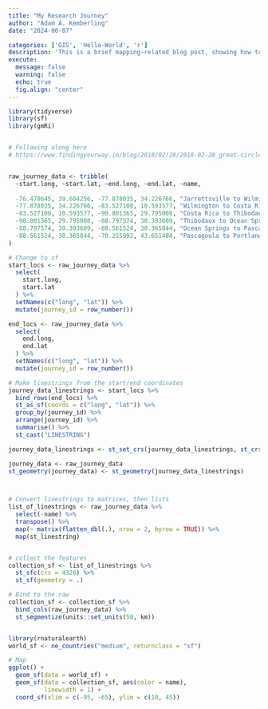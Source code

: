 ```yaml
---
title: "My Research Journey"
author: "Adam A. Kemberling"
date: "2024-06-07"

categories: ['GIS', 'Hello-World', 'r']
description: 'This is a brief mapping-related blog post, showing how to map out my research career journey.'
execute: 
  message: false
  warning: false
  echo: true
  fig.align: "center"
---
```




```r

library(tidyverse)
library(sf)
library(gmRi)


# Following along here
# https://www.findingyourway.io/blog/2018/02/28/2018-02-28_great-circles-with-sf-and-leaflet/


raw_journey_data <- tribble(
  ~start.long, ~start.lat, ~end.long, ~end.lat, ~name,
       
  -76.478645, 39.604256, -77.878035, 34.226766, "Jarrettsville to Wilmington",
  -77.878035, 34.226766, -83.527100, 10.593577, "Wilmington to Costa Rica",
  -83.527100, 10.593577, -90.801365, 29.795008, "Costa Rica to Thibodaux",
  -90.801365, 29.795008, -88.797574, 30.393609, "Thibodaux to Ocean Springs",
  -88.797574, 30.393609, -88.561524, 30.365844, "Ocean Springs to Pascagoula",
  -88.561524, 30.365844, -70.255992, 43.651484, "Pascagoula to Portland",
)

# Change to sf
start_locs <- raw_journey_data %>%
  select(
    start.long,
    start.lat
  ) %>%
  setNames(c("long", "lat")) %>%
  mutate(journey_id = row_number())

end_locs <- raw_journey_data %>%
  select(
    end.long,
    end.lat
  ) %>%
  setNames(c("long", "lat")) %>%
  mutate(journey_id = row_number())

# Make linestrings from the start/end coordinates
journey_data_linestrings <- start_locs %>%
  bind_rows(end_locs) %>%
  st_as_sf(coords = c("long", "lat")) %>%
  group_by(journey_id) %>%
  arrange(journey_id) %>%
  summarise() %>%
  st_cast("LINESTRING")

journey_data_linestrings <- st_set_crs(journey_data_linestrings, st_crs(4326))

journey_data <- raw_journey_data
st_geometry(journey_data) <- st_geometry(journey_data_linestrings)



# Convert linestrings to matrices, then lists
list_of_linestrings <- raw_journey_data %>%
  select(-name) %>%
  transpose() %>%
  map(~ matrix(flatten_dbl(.), nrow = 2, byrow = TRUE)) %>%
  map(st_linestring)


# collect the features
collection_sf <- list_of_linestrings %>%
  st_sfc(crs = 4326) %>%
  st_sf(geometry = .) 

# Bind to the raw
collection_sf <- collection_sf %>% 
  bind_cols(raw_journey_data) %>%
  st_segmentize(units::set_units(50, km)) 


library(rnaturalearth)
world_sf <- ne_countries("medium", returnclass = "sf")

# Map
ggplot() + 
  geom_sf(data = world_sf) +
  geom_sf(data = collection_sf, aes(color = name),
          linewidth = 1) +
  coord_sf(xlim = c(-95, -65), ylim = c(10, 45))
```

